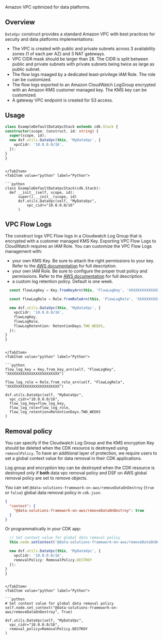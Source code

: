 [//]: # (This file is generated, do not modify directly, update the README.md in framework/src/utils)

Amazon VPC optimized for data platforms.

## Overview

`DataVpc` construct provides a standard Amazon VPC with best practices for secuity and data platforms implementations:
- The VPC is created with public and private subnets across 3 availability zones (1 of each per AZ) and 3 NAT gateways.
- VPC CIDR mask should be larger than 28. The CIDR is split between public and private subnets with private subnets being twice as large as public subnet. 
- The flow logs maaged by a dedicated least-privilege IAM Role. The role can be customized.
- The flow logs exported to an Amazon CloudWatch LogGroup encrypted with an Amazon KMS customer managed key. The KMS key can be customized.
- A gateway VPC endpoint is created for S3 access.

## Usage

<Tabs>
  <TabItem value="typescript" label="TypeScript" default>

  ```typescript
class ExampleDefaultDataVpcStack extends cdk.Stack {
  constructor(scope: Construct, id: string) {
    super(scope, id);
    new dsf.utils.DataVpc(this, 'MyDataVpc', {
      vpcCidr: '10.0.0.0/16',
    });
  }
}
  ```
  
  ```mdx-code-block
  
  </TabItem>
  <TabItem value="python" label="Python">

  ```python
class ExampleDefaultDataVpcStack(cdk.Stack):
    def __init__(self, scope, id):
        super().__init__(scope, id)
        dsf.utils.DataVpc(self, "MyDataVpc",
            vpc_cidr="10.0.0.0/16"
        )
  ```

  </TabItem>
</Tabs>


## VPC Flow Logs

The construct logs VPC Flow logs in a Cloudwatch Log Group that is encrypted with a customer managed KMS Key. Exporting VPC Flow Logs to CloudWatch requires an IAM Role. 
You can customize the VPC Flow Logs management with:
- your own KMS Key. Be sure to attach the right permissions to your key. 
Refer to the [AWS documentation](https://docs.aws.amazon.com/AmazonCloudWatch/latest/logs/encrypt-log-data-kms.html) for full description.
- your own IAM Role. Be sure to configure the proper trust policy and permissions. Refer to the [AWS documentation](https://docs.aws.amazon.com/vpc/latest/userguide/flow-logs-cwl.html#flow-logs-iam-role) for full description.
- a custom log retention policy. Default is one week.

<Tabs>
  <TabItem value="typescript" label="TypeScript" default>

  ```typescript
    const flowLogKey = Key.fromKeyArn(this, 'FlowLogKey', 'XXXXXXXXXXXXXXXXXXXXXXXX');

    const flowLogRole = Role.fromRoleArn(this, 'FlowLogRole', 'XXXXXXXXXXXXXXXXXXXXXXXX');

    new dsf.utils.DataVpc(this, 'MyDataVpc', {
      vpcCidr: '10.0.0.0/16',
      flowLogKey,
      flowLogRole,
      flowLogRetention: RetentionDays.TWO_WEEKS,
    });
  }
}
  ```
  
  ```mdx-code-block
  
  </TabItem>
  <TabItem value="python" label="Python">

  ```python
flow_log_key = Key.from_key_arn(self, "FlowLogKey", "XXXXXXXXXXXXXXXXXXXXXXXX")

flow_log_role = Role.from_role_arn(self, "FlowLogRole", "XXXXXXXXXXXXXXXXXXXXXXXX")

dsf.utils.DataVpc(self, "MyDataVpc",
    vpc_cidr="10.0.0.0/16",
    flow_log_key=flow_log_key,
    flow_log_role=flow_log_role,
    flow_log_retention=RetentionDays.TWO_WEEKS
)
  ```

  </TabItem>
</Tabs>

## Removal policy

You can specify if the Cloudwatch Log Group and the KMS encryption Key should be deleted when the CDK resource is destroyed using `removalPolicy`. To have an additional layer of protection, we require users to set a global context value for data removal in their CDK applications.

Log group and encryption key can be destroyed when the CDK resource is destroyed only if **both** data vpc removal policy and DSF on AWS global removal policy are set to remove objects.

You can set `@data-solutions-framework-on-aws/removeDataOnDestroy` (`true` or `false`) global data removal policy in `cdk.json`:

```json title="cdk.json"
{
  "context": {
    "@data-solutions-framework-on-aws/removeDataOnDestroy": true
  }
}
```

Or programmatically in your CDK app:

<Tabs>
  <TabItem value="typescript" label="TypeScript" default>

  ```typescript
    // Set context value for global data removal policy
    this.node.setContext('@data-solutions-framework-on-aws/removeDataOnDestroy', true);

    new dsf.utils.DataVpc(this, 'MyDataVpc', {
      vpcCidr: '10.0.0.0/16',
      removalPolicy: RemovalPolicy.DESTROY
    });
  }
}
  ```
  
  ```mdx-code-block
  
  </TabItem>
  <TabItem value="python" label="Python">

  ```python
# Set context value for global data removal policy
self.node.set_context("@data-solutions-framework-on-aws/removeDataOnDestroy", True)

dsf.utils.DataVpc(self, "MyDataVpc",
    vpc_cidr="10.0.0.0/16",
    removal_policy=RemovalPolicy.DESTROY
)
  ```

  </TabItem>
</Tabs>

